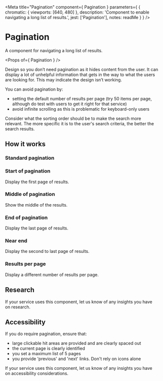 
<Meta
  title="Pagination"
  component={ Pagination }
  parameters={ {
    chromatic: { viewports: [640, 480] },
    description: 'Component to enable navigating a long list of results.',
    jest: ['Pagination'],
    notes: readMe
  } }
/>

# Pagination

A component for navigating a long list of results.

<Preview withToolbar>
  <Story name="Pagination">
    <Pagination
      results="249"
      resultsPerPage="25"
      page="3"
    />
  </Story>
</Preview>

<Props of={ Pagination } />

Design so you don’t need pagination as it hides content from the user. It can display a lot of unhelpful information
that gets in the way to what the users are looking for. This may indicate the design isn’t working.

You can avoid pagination by:
- setting the default number of results per page (try 50 items per page, although do test with users to get it right for that service)
- avoid infinite scrolling as this is problematic for keyboard-only users

Consider what the sorting order should be to make the search more relevant. The more specific it is to the user's search criteria,
the better the search results.


## How it works

### Standard pagination

<Preview>
  <Story name="Standard">
    <Pagination
      results="249"
      resultsPerPage="25"
      page="3"
    />
  </Story>
</Preview>

### Start of pagination

Display the first page of results.

<Preview>
  <Story name="Start">
    <Pagination
      results="737"
      resultsPerPage="25"
      page="1"
    />
  </Story>
</Preview>


### Middle of pagination

Show the middle of the results.

<Preview>
  <Story name="Middle">
    <Pagination
      results="737"
      resultsPerPage="25"
      page="15"
    />
  </Story>
</Preview>


### End of pagination

Display the last page of results.

<Preview>
  <Story name="End">
    <Pagination
      results="737"
      resultsPerPage="25"
      page="30"
    />
  </Story>
</Preview>


### Near end

Display the second to last page of results.

<Preview>
  <Story name="NrEnd">
    <Pagination
      results="737"
      resultsPerPage="25"
      page="29"
    />
  </Story>
</Preview>


### Results per page

Display a different number of results per page.

<Preview>
  <Story name="ResultsPerPage">
    <Pagination
      results="249"
      resultsPerPage="10"
      page="2"
    />
  </Story>
</Preview>

## Research

If your service uses this component, let us know of any insights you have on research.

## Accessibility

If you do require pagination, ensure that:
- large clickable hit areas are provided and are clearly spaced out
- the current page is clearly identified
- you set a maximum list of 5 pages
- you provide 'previous' and 'next' links. Don't rely on icons alone

If your service uses this component, let us know of any insights you have on accessibility considerations.
